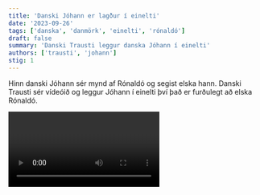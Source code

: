```yaml
---
title: 'Danski Jóhann er lagður í einelti'
date: '2023-09-26'
tags: ['danska', 'danmörk', 'einelti', 'rónaldó']
draft: false
summary: 'Danski Trausti leggur danska Jóhann í einelti'
authors: ['trausti', 'johann']
stig: 1
---
```


Hinn danski Jóhann sér mynd af Rónaldó og segist elska hann.
Danski Trausti sér vídeóið og leggur Jóhann í einelti því það er furðulegt að elska Rónaldó.

<Video id="1Gul_8Ps5Lg" />
